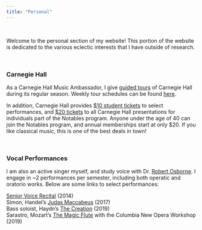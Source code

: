 ```yaml
---
title: "Personal"
---
```


<br>

Welcome to the personal section of my website! This portion of the website is dedicated to the various eclectic interests that I have outside of research.

<br>

### Carnegie Hall

As a Carnegie Hall Music Ambassador, I give [guided tours](https://www.carnegiehall.org/Visit/Tour) of Carnegie Hall during its regular season. Weekly tour schedules can be found [here](https://www.carnegiehall.org/Visit/Tour/Public-Walk-In-Tours).

In addition, Carnegie Hall provides [$10 student tickets](https://www.carnegiehall.org/en/Events/Discount-Programs/Student-Tickets) to select performances, and [$20 tickets](https://www.carnegiehall.org/en/Support/Membership/Notables/20-Tickets) to all Carnegie Hall presentations for individuals part of the Notables program. Anyone under the age of 40 can join the Notables program, and annual memberships start at only $20. If you like classical music, this is one of the best deals in town!

<br>

### Vocal Performances

I am also an active singer myself, and study voice with Dr. [Robert Osborne](https://www.vassar.edu/faculty/roosborne/). I engage in ~2 performances per semester, including both operatic and oratorio works. Below are some links to select performances:

[Senior Voice Recital](https://www.youtube.com/watch?v=X3zzSkea458&feature=youtu.be) (2014) <br>
Simon, Handel's [Judas Maccabeus](https://www.youtube.com/watch?v=aqBeiw3uw50) (2017) <br>
Bass soloist, Haydn's [The Creation](https://www.youtube.com/watch?v=us_GsdnoXMo) (2019) <br>
Sarastro, Mozart's [The Magic Flute](https://www.youtube.com/watch?v=X3zzSkea458&feature=youtu.be) with the Columbia New Opera Workshop (2019)

<br>

